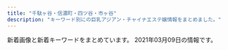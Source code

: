 ```yaml
---
title: "千駄ヶ谷・信濃町・四ツ谷・市ヶ谷"
description: "キーワード別にの巨乳アジアン・チャイナエステ嬢情報をまとめました。"
---
```


新着画像と新着キーワードをまとめています。
2021年03月09日の情報です。

<DmmAffiliateIns />
<KeywordTable
  shops={
    [
    {
        "station": "JR\u56db\u30c4\u8c37\u99c5\u8d64\u5742\u53e3",
        "url": "http://e-yotsuya.net/",
        "img_links": [
            "http://e-yotsuya.net/images/g11.jpg",
            "http://e-yotsuya.net/images/top.jpg",
            "http://e-yotsuya.net/images/g2.jpg",
            "http://e-yotsuya.net/images/g8.jpg",
            "http://e-yotsuya.net/images/g3.jpg",
            "http://e-yotsuya.net/images/news-tit1.jpg",
            "http://e-yotsuya.net/images/g1.jpg",
            "http://e-yotsuya.net/images/news-tit.png",
            "http://e-yotsuya.net/images/top2.png",
            "http://e-yotsuya.net/images/baner.jpg",
            "http://e-yotsuya.net/images/g9.jpg",
            "http://e-yotsuya.net/images/mobile.png",
            "http://e-yotsuya.net/images/g10.jpg",
            "http://e-yotsuya.net/images/g5.jpg",
            "http://e-yotsuya.net/images/g4.jpg",
            "http://e-yotsuya.net/images/tite-staff1.jpg",
            "http://e-yotsuya.net/images/tite-staff.jpg",
            "http://e-yotsuya.net/images/g12.jpg",
            "http://e-yotsuya.net/images/room.jpg",
            "http://e-yotsuya.net/images/g6.jpg",
            "http://e-yotsuya.net/images/baner2.jpg",
            "http://e-yotsuya.net/images/g7.jpg"
        ],
        "keywords": {
            "C": 14
        },
        "name": "\u30b9\u30de\u30a4\u30eb"
    },
    {
        "name": "\u767e\u5408",
        "keywords": {},
        "url": "http://lakulaku.info/",
        "img_links": [
            "http://lakulaku.info/swf/baner.jpg",
            "http://lakulaku.info/images/staff/nena.jpg",
            "http://lakulaku.info/images/titestaff.png",
            "http://lakulaku.info/images/newtit.png",
            "http://lakulaku.info/img/5-1.jpg",
            "http://lakulaku.info/images/staff/mari.jpg",
            "http://lakulaku.info/images/mobile.png",
            "http://lakulaku.info/images/staff/5-4.jpg",
            "http://lakulaku.info/images/staff/5-3.jpg",
            "http://lakulaku.info/img/s06.jpg",
            "http://lakulaku.info/images/staff/yumi.jpg",
            "http://lakulaku.info/images/staff/s06.jpg",
            "http://lakulaku.info/images/staff/5-1.jpg",
            "http://lakulaku.info/images/staff/ai.jpg",
            "http://lakulaku.info/images/staff/ai-a.jpg",
            "http://lakulaku.info/img/5-2.jpg",
            "http://lakulaku.info/images/staff/5-2.jpg",
            "http://lakulaku.info/img/rina.jpg",
            "http://lakulaku.info/img/5-3.jpg",
            "http://lakulaku.info/images/top.jpg",
            "http://lakulaku.info/img/5-5.jpg",
            "http://lakulaku.info/images/staff/rina.jpg",
            "http://lakulaku.info/img/5-4.jpg",
            "http://lakulaku.info/images/staff/sizuka.jpg",
            "http://lakulaku.info/images/staff/5-5.jpg",
            "http://lakulaku.info/images/staff/momo.jpg"
        ],
        "station": "\u56db\u8c37\u4e09\u4e01\u76ee\u99c52\u756a"
    },
    {
        "img_links": [
            "http://xn--vckg5a9gug.in.net/images/cg06.jpg",
            "http://xn--vckg5a9gug.in.net/images/cg07.jpg",
            "http://xn--vckg5a9gug.in.net/images/news.png",
            "http://xn--vckg5a9gug.in.net/images/staff_s.png",
            "http://xn--vckg5a9gug.in.net/link/menlog.jpg",
            "http://xn--vckg5a9gug.in.net/images/cg05.jpg",
            "http://xn--vckg5a9gug.in.net/images/cg03.jpg",
            "http://xn--vckg5a9gug.in.net/images/cg04.jpg",
            "http://xn--vckg5a9gug.in.net/images/top.png",
            "http://xn--vckg5a9gug.in.net/images/evetop.png"
        ],
        "name": "Moon",
        "station": "\u9eb9\u753a\u99c51\u756a\u51fa\u53e3",
        "url": "http://xn--vckg5a9gug.in.net/",
        "keywords": {}
    },
    {
        "station": "\u56db\u8c37\u4e09\u4e01\u76ee\u99c53\u756a\u51fa\u53e3",
        "url": "http://1819-kizuna.work/",
        "img_links": [
            "http://1819-kizuna.work/img/st30.jpg",
            "http://1819-kizuna.work/img/skr.png",
            "http://1819-kizuna.work/img/1F351.png",
            "http://1819-kizuna.work/i/img/st25.jpg",
            "http://1819-kizuna.work/img/1F353.png",
            "http://1819-kizuna.work/img/bottom.jpg",
            "http://1819-kizuna.work/img/s30.jpg",
            "http://1819-kizuna.work/i/img/st31.jpg",
            "http://1819-kizuna.work/i/img/s6.jpg",
            "http://1819-kizuna.work/img/1F431.png",
            "http://1819-kizuna.work/img/1F339.png",
            "http://1819-kizuna.work/i/img/st24.jpg",
            "http://1819-kizuna.work/img/st024.jpg",
            "http://1819-kizuna.work/i/img/st023.jpg",
            "http://1819-kizuna.work/i/img/s1.jpg",
            "http://1819-kizuna.work/img/s23.jpg",
            "http://1819-kizuna.work/i/img/s2.jpg",
            "http://1819-kizuna.work/img/s31.jpg",
            "http://1819-kizuna.work/i/img/st030.jpg",
            "http://1819-kizuna.work/i/img/jk.jpg",
            "http://1819-kizuna.work/img/st24.jpg",
            "http://1819-kizuna.work/i/img/skr.png",
            "http://1819-kizuna.work/i/img/r4.jpg",
            "http://1819-kizuna.work/img/1F33C.png",
            "http://1819-kizuna.work/i/img/r1.jpg",
            "http://1819-kizuna.work/img/st030.jpg",
            "http://1819-kizuna.work/i/img/st30.jpg",
            "http://1819-kizuna.work/i/img/st024.jpg",
            "http://1819-kizuna.work/i/img/st031.jpg",
            "http://1819-kizuna.work/i/img/s3.jpg",
            "http://1819-kizuna.work/i/img/r3.jpg",
            "http://1819-kizuna.work/img/jk.jpg",
            "http://1819-kizuna.work/img/st31.jpg",
            "http://1819-kizuna.work/img/st23.jpg",
            "http://1819-kizuna.work/img/1F60A.png",
            "http://1819-kizuna.work/img/st031.jpg",
            "http://1819-kizuna.work/img/fla.jpg",
            "http://1819-kizuna.work/img/s24.jpg",
            "http://1819-kizuna.work/img/st25.jpg",
            "http://1819-kizuna.work/i/img/st23.jpg",
            "http://1819-kizuna.work/i/img/s4.jpg",
            "http://1819-kizuna.work/i/img/s5.jpg",
            "http://1819-kizuna.work/img/botton.jpg",
            "http://1819-kizuna.work/i/img/r2.jpg",
            "http://1819-kizuna.work/img/s25.jpg",
            "http://1819-kizuna.work/img/mo.png",
            "http://1819-kizuna.work/img/st023.jpg"
        ],
        "keywords": {
            "C": 12,
            "86": 2,
            "85": 4,
            "D": 5,
            "84": 2
        },
        "name": "1819\uff5e\u7d46"
    },
    {
        "station": "\u56db\u8c37\u4e09\u4e01\u76ee\u99c52\u756a\u51fa\u53e3",
        "img_links": [],
        "url": "http://bimajo.ies.fun/",
        "keywords": {},
        "name": "\u7652\u3057\u306e\u5c4b"
    },
    {
        "station": "\u56db\u8c37\u4e09\u4e01\u76ee\u99c52\u756a\u53e3",
        "name": "\u30aa\u30fc\u30ed\u30e9",
        "url": "http://l-rlx.com/",
        "img_links": [
            "http://l-rlx.com/images/index_20.jpg",
            "http://l-rlx.com/images/index_02.jpg",
            "http://l-rlx.com/images/index_17.jpg",
            "http://l-rlx.com/images/index_01.jpg",
            "http://l-rlx.com/images/sub_09.jpg",
            "http://l-rlx.com/girl/03.jpg",
            "http://l-rlx.com/images/01.jpg",
            "http://l-rlx.com/images/index_07.jpg",
            "http://l-rlx.com/images/index_04.jpg",
            "http://l-rlx.com/girl/00.jpg",
            "http://l-rlx.com/images/index_21.jpg",
            "http://l-rlx.com/girl/05.jpg",
            "http://l-rlx.com/images/03.jpg",
            "http://l-rlx.com/images/info.jpg",
            "http://l-rlx.com/images/rec.jpg",
            "http://l-rlx.com/images/info_09.jpg",
            "http://l-rlx.com/girl/08.jpg",
            "http://l-rlx.com/images/index_05.jpg",
            "http://l-rlx.com/images/index_06.jpg",
            "http://l-rlx.com/girl/04.jpg",
            "http://l-rlx.com/girl/02.jpg",
            "http://l-rlx.com/images/index_16.jpg",
            "http://l-rlx.com/images/index_12.jpg",
            "http://l-rlx.com/images/02.jpg",
            "http://l-rlx.com/images/rec_09.jpg",
            "http://l-rlx.com/images/staff_09.jpg",
            "http://l-rlx.com/girl/01.jpg",
            "http://l-rlx.com/images/index_14.jpg",
            "http://l-rlx.com/images/index_03.jpg"
        ],
        "keywords": {}
    },
    {
        "img_links": [
            "http://aqua.jpn.cm/photos/sites/16/2020/04/2020040301184076.jpg",
            "http://aqua.jpn.cm/photos/sites/16/2018/01/2018013112184869.jpg",
            "http://aqua.jpn.cm/photos/sites/16/2019/03/2019031107062221.jpg",
            "http://aqua.jpn.cm/images/2.jpg",
            "http://aqua.jpn.cm/photos/sites/16/2018/05/2018052105590585.jpg",
            "http://aqua.jpn.cm/photos/sites/16/2020/09/2020091507031094.jpg",
            "http://aqua.jpn.cm/photos/sites/16/2019/02/2019020108033676.jpg",
            "http://aqua.jpn.cm/images/1.jpg",
            "http://aqua.jpn.cm/photos/sites/16/2020/12/2020120208263886.jpg",
            "http://aqua.jpn.cm/images/room4.jpg",
            "http://aqua.jpn.cm/images/room2.jpg",
            "http://aqua.jpn.cm/images/top.png",
            "http://aqua.jpn.cm/photos/sites/16/2020/10/2020100906522289.jpg",
            "http://aqua.jpn.cm/photos/sites/16/2021/03/2021030106235633.jpg",
            "http://aqua.jpn.cm/images/room3.jpg",
            "http://aqua.jpn.cm/photos/sites/16/2021/01/2021011401054262.jpg",
            "http://aqua.jpn.cm/images/s_news.jpg",
            "http://aqua.jpn.cm/photos/sites/16/2018/01/2018011007031899.jpg",
            "http://aqua.jpn.cm/photos/sites/16/2020/10/2020100508293240.jpg",
            "http://aqua.jpn.cm/images/line.jpg",
            "http://aqua.jpn.cm/images/3.jpg",
            "http://aqua.jpn.cm/photos/sites/16/2020/03/2020030507254950.jpg",
            "http://aqua.jpn.cm/images/mobile.jpg",
            "http://aqua.jpn.cm/images/room1.jpg",
            "http://aqua.jpn.cm/photos/sites/16/2018/01/2018011007032034.jpg",
            "http://aqua.jpn.cm/images/s_staff.png",
            "http://aqua.jpn.cm/images/room5.jpg",
            "http://aqua.jpn.cm/photos/sites/16/2018/01/2018011007031662.jpg",
            "http://aqua.jpn.cm/images/s_pick.png"
        ],
        "name": "\u5149\u540d",
        "station": "\u56db\u8c37\u4e09\u4e01\u76ee\u99c52\u756a\u51fa\u53e3",
        "keywords": {
            "87": 16,
            "C": 48,
            "84": 16,
            "D": 192,
            "86": 96,
            "85": 96,
            "82": 16
        },
        "url": "http://aqua.jpn.cm/"
    },
    {
        "url": "https://juno-esthe.tokyo/",
        "keywords": {},
        "station": "\u56db\u30c4\u8c37\u99c52\u756a\u53e3",
        "name": "\u30c6\u30a3\u30e9\u30df\u30b9",
        "img_links": []
    },
    {
        "station": "\u56db\u8c37\u4e09\u4e01\u76ee\u99c52\u756a",
        "keywords": {},
        "name": "ROSA",
        "img_links": [
            "http://e-rosa.net/images/003.jpg",
            "http://e-rosa.net/images/ayaka.jpg",
            "http://e-rosa.net/images/005.jpg",
            "http://e-rosa.net/images/tite-link.png",
            "http://e-rosa.net/images/ha.jpg",
            "http://e-rosa.net/images/meyi1.jpg",
            "http://e-rosa.net/images/sejutu1.jpg",
            "http://e-rosa.net/images/g13.jpg",
            "http://e-rosa.net/images/grande.jpg",
            "http://e-rosa.net/images/pagetop.png",
            "http://e-rosa.net/images/002.jpg",
            "http://e-rosa.net/images/meyi2.jpg",
            "http://e-rosa.net/images/rina0.jpg",
            "http://e-rosa.net/images/access3.jpg",
            "http://e-rosa.net/images/rina2.jpg",
            "http://e-rosa.net/images/rimi.jpg",
            "http://e-rosa.net/images/aya2.jpg",
            "http://e-rosa.net/images/news_top.jpg",
            "http://e-rosa.net/images/yuri.jpg",
            "http://e-rosa.net/images/right_top.png",
            "http://e-rosa.net/images/nei_01.png",
            "http://e-rosa.net/images/sejutu5.jpg",
            "http://e-rosa.net/images/te2.jpg",
            "http://e-rosa.net/images/009.jpg",
            "http://e-rosa.net/images/haruka.jpg",
            "http://e-rosa.net/images/sejutu6.jpg",
            "http://e-rosa.net/images/risa.jpg",
            "http://e-rosa.net/images/k1.jpg",
            "http://e-rosa.net/images/tite-staff.png",
            "http://e-rosa.net/images/004.jpg",
            "http://e-rosa.net/images/g1.jpg",
            "http://e-rosa.net/images/girl_top.png",
            "http://e-rosa.net/images/yuna.jpg",
            "http://e-rosa.net/images/girlx_top.png",
            "http://e-rosa.net/images/news_bottom.jpg",
            "http://e-rosa.net/images/mimi.jpg",
            "http://e-rosa.net/images/sejutu2.jpg",
            "http://e-rosa.net/images/right_bottom.png",
            "http://e-rosa.net/images/tite-magazine.png",
            "http://e-rosa.net/images/girl_01.png",
            "http://e-rosa.net/images/aya1.jpg",
            "http://e-rosa.net/images/gg1.png",
            "http://e-rosa.net/images/006.jpg",
            "http://e-rosa.net/images/nei_03.png",
            "http://e-rosa.net/images/girl_03.png",
            "http://e-rosa.net/images/misa1.jpg",
            "http://e-rosa.net/images/te1.jpg",
            "http://e-rosa.net/images/001.jpg",
            "http://e-rosa.net/images/ddd.jpg",
            "http://e-rosa.net/images/rina1.jpg",
            "http://e-rosa.net/images/yuyi.jpg",
            "http://e-rosa.net/images/noimage.jpg",
            "http://e-rosa.net/images/te3.jpg"
        ],
        "url": "http://e-rosa.net/"
    }
]
}
/>
<DmmAffiliateScript />
